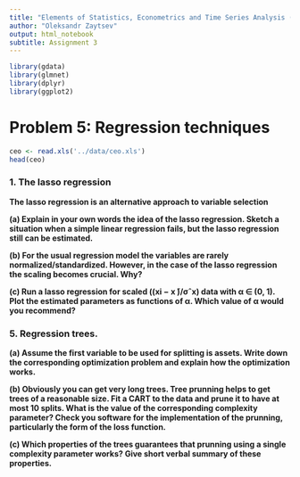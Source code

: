 ```yaml
---
title: "Elements of Statistics, Econometrics and Time Series Analysis (2017)"
author: "Oleksandr Zaytsev"
output: html_notebook
subtitle: Assignment 3
---
```


```r
library(gdata)
library(glmnet)
library(dplyr)
library(ggplot2)
```

# Problem 5: Regression techniques

```r
ceo <- read.xls('../data/ceo.xls')
head(ceo)
```

### 1. The lasso regression
**The lasso regression is an alternative approach to variable selection**

**(a) Explain in your own words the idea of the lasso regression. Sketch a situation when a simple linear regression fails, but the lasso regression still can be estimated.**

**(b) For the usual regression model the variables are rarely normalized/standardized. However, in the case of the lasso regression the scaling becomes crucial. Why?**

**(c) Run a lasso regression for scaled ((xi − x ̄)/σˆx) data with α ∈ (0, 1). Plot the estimated parameters as functions of α. Which value of α would you recommend?**

### 5. Regression trees.

**(a) Assume the first variable to be used for splitting is assets. Write down the corresponding optimization problem and explain how the optimization works.**



**(b) Obviously you can get very long trees. Tree prunning helps to get trees of a reasonable size. Fit a CART to the data and prune it to have at most 10 splits. What is the value of the corresponding complexity parameter? Check you software for the implementation of the prunning, particularly the form of the loss function.**

**(c) Which properties of the trees guarantees that prunning using a single complexity parameter works? Give short verbal summary of these properties.**